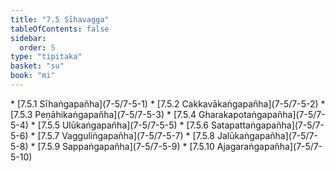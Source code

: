 ```yaml
---
title: "7.5 Sīhavagga"
tableOfContents: false
sidebar:
  order: 5
type: "tipitaka"
basket: "su"
book: "mi"
---
```



<DynamicBreadcrumb />



<TableOfContents book="mi" section="7.5">
* [7.5.1 Sīhaṅgapañha](7-5/7-5-1)
* [7.5.2 Cakkavākaṅgapañha](7-5/7-5-2)
* [7.5.3 Peṇāhikaṅgapañha](7-5/7-5-3)
* [7.5.4 Gharakapotaṅgapañha](7-5/7-5-4)
* [7.5.5 Ulūkaṅgapañha](7-5/7-5-5)
* [7.5.6 Satapattaṅgapañha](7-5/7-5-6)
* [7.5.7 Vagguliṅgapañha](7-5/7-5-7)
* [7.5.8 Jalūkaṅgapañha](7-5/7-5-8)
* [7.5.9 Sappaṅgapañha](7-5/7-5-9)
* [7.5.10 Ajagaraṅgapañha](7-5/7-5-10)
</TableOfContents>